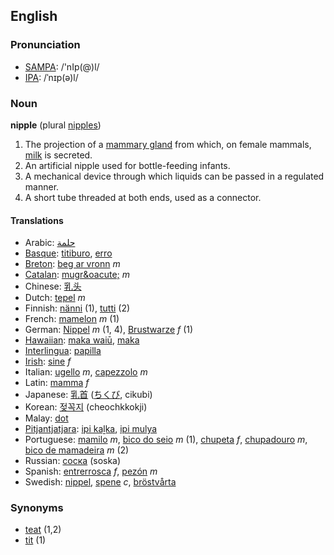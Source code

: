 ==English==
=== Pronunciation ===
*[[w:SAMPA|SAMPA]]: /'nIp(@)l/
*[[w:IPA|IPA]]: /ˈnɪp(ə)l/

=== Noun ===
'''nipple''' (plural [[nipples]])

# The projection of a [[mammary gland]] from which, on female mammals, [[milk]] is secreted.
# An artificial nipple used for bottle-feeding infants.
# A mechanical device through which liquids can be passed in a regulated manner.
# A short tube threaded at both ends, used as a connector.

==== Translations ====
*Arabic: [[حلمة]]
*[[Basque]]: [[titiburo]], [[erro]]
*[[Breton]]: [[beg ar vronn]] ''m''
*[[Catalan]]: [[mugr&oacute;]] ''m''
*Chinese: [[乳头]]
*Dutch: [[tepel]] ''m''
*Finnish: [[nänni]] (1), [[tutti]] (2)
*French: [[mamelon]] ''m'' (1)
*German: [[Nippel]] ''m'' (1, 4), [[Brustwarze]] ''f'' (1)
*[[Hawaiian]]: [[maka waiū]], [[maka]]
*[[Interlingua]]: [[papilla]]
*[[Irish]]: [[sine]] ''f''
*Italian: [[ugello]] ''m'', [[capezzolo]] ''m''
*Latin: [[mamma]] ''f''
*Japanese: [[乳首]] ([[ちくび]], cikubi)
*Korean: [[젖꼭지]] (cheochkkokji)
*Malay: [[dot]]
*[[Pitjantjatjara]]: [[ipi kaḻka]], [[ipi mulya]]
*Portuguese: [[mamilo]] ''m'', [[bico do seio]] ''m'' (1), [[chupeta]] ''f'', [[chupadouro]] ''m'', [[bico de mamadeira]] ''m'' (2)
*Russian: [[соска]] (soska)
*Spanish: [[entrerrosca]] ''f'', [[pezón]] ''m''
*Swedish: [[nippel]], [[spene]] ''c'', [[bröstvårta]]

=== Synonyms ===
*[[teat]] (1,2)
*[[tit]] (1)